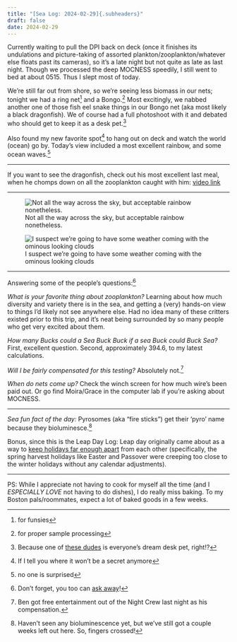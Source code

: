 ```yaml
---
title: "[Sea Log: 2024-02-29]{.subheaders}"
draft: false
date: 2024-02-29
---
```


::: {.div .bodyfont}

Currently waiting to pull the DPI back on deck (once it finishes its undulations and picture-taking of assorted plankton/zooplankton/whatever else floats past its cameras), so it's a late night but not quite as late as last night. Though we processed the deep MOCNESS speedily, I still went to bed at about 0515. Thus I slept most of today. 

We're still far out from shore, so we're seeing less biomass in our nets; tonight we had a ring net^[for funsies] and a Bongo.^[for proper sample processing] Most excitingly, we nabbed another one of those fish eel snake things in our Bongo net (aka most likely a black dragonfish). We of course had a full photoshoot with it and debated who should get to keep it as a desk pet.^[Because one of [these dudes](https://encrypted-tbn0.gstatic.com/images?q=tbn:ANd9GcTQ_4FamFUBtfOWefVUyfMgROMQLLFprjNR9I32i6QsMAmdBz-F) is everyone's dream desk pet, right!?] 

Also found my new favorite spot^[If I tell you where it won't be a secret anymore] to hang out on deck and watch the world (ocean) go by. Today's view included a most excellent rainbow, and some ocean waves.^[no one is surprised]

----

If you want to see the dragonfish, check out his most excellent last meal, when he chomps down on all the zooplankton caught with him: [video link](https://photos.app.goo.gl/1apyb71n2mNeKiw9A)

----

::: {layout-ncol=2}

![Not all the way across the sky, but acceptable rainbow nonetheless.](pics/rainbow.jpg){fig-alt="rainbow in the sky, overlooking the stern of the ship"}

![I suspect we're going to have some weather coming with the ominous looking clouds](pics/sunset10.jpg){fig-alt="moody sky at sunset with lots of dark clouds"}
:::

----

[Answering some of the people's questions:^[Don't forget, you too can [ask away](https://seabuck.netlify.app/ama)!]]{.subheaders}

*What is your favorite thing about zooplankton?* Learning about how much diversity and variety there is in the sea, and getting a (very) hands-on view to things I'd likely not see anywhere else. Had no idea many of these critters existed prior to this trip, and it's neat being surrounded by so many people who get very excited about them.

*How many Bucks could a Sea Buck Buck if a sea Buck could Buck Sea?* First, excellent question. Second, approximately 394.6, to my latest calculations.

*Will I be fairly compensated for this testing?* Absolutely not.^[Ben got free entertainment out of the Night Crew last night as his compensation.]

*When do nets come up?* Check the winch screen for how much wire's been paid out. Or go find Moira/Grace in the computer lab if you're asking about MOCNESS. 

----

*Sea fun fact of the day:* Pyrosomes (aka "fire sticks") get their 'pyro' name because they bioluminesce.^[Haven't seen any bioluminescence yet, but we've still got a couple weeks left out here. So, fingers crossed!]

Bonus, since this is the Leap Day Log: Leap day originally came about as a way to [keep holidays far enough apart](https://www.nytimes.com/2024/02/29/science/leap-day-easter.html) from each other (specifically, the spring harvest holidays like Easter and Passover were creeping too close to the winter holidays without any calendar adjustments). 

----


PS: While I appreciate not having to cook for myself all the time (and I *ESPECIALLY LOVE* not having to do dishes), I do really miss baking. To my Boston pals/roommates, expect a lot of baked goods in a few weeks.
:::



